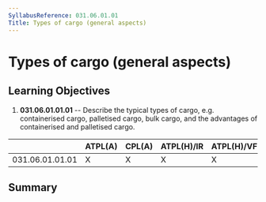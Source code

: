 ```yaml
---
SyllabusReference: 031.06.01.01
Title: Types of cargo (general aspects)
---
```


# Types of cargo (general aspects)

## Learning Objectives

1.  **031.06.01.01.01** -- Describe the typical types of cargo, e.g.
    containerised cargo, palletised cargo, bulk cargo, and the advantages of
    containerised and palletised cargo.

|                 | ATPL(A) | CPL(A) | ATPL(H)/IR | ATPL(H)/VFR | CPL(H) | IR  | CBIR(A) |
| --------------- | ------- | ------ | ---------- | ----------- | ------ | --- | ------- |
| 031.06.01.01.01 | X       | X      | X          | X           | X      |     |         |

## Summary
